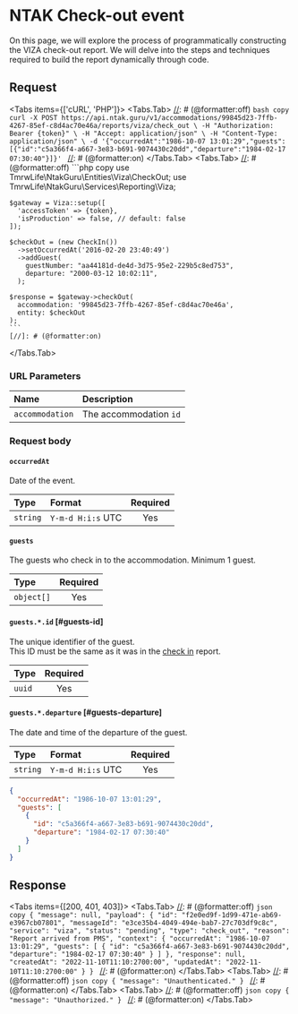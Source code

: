 
# NTAK Check-out event

On this page, we will explore the process of programmatically constructing the VIZA check-out report.
We will delve into the steps and techniques required to build the report dynamically through code.

## Request

<Protocol method="POST" path="/v1/accommodations/{accommodation}/reports/viza/check_out" />

<Tabs items={['cURL', 'PHP']}>
  <Tabs.Tab>
    [//]: # (@formatter:off)
    ```bash copy
    curl -X POST https://api.ntak.guru/v1/accommodations/99845d23-7ffb-4267-85ef-c8d4ac70e46a/reports/viza/check_out \
      -H "Authorization: Bearer {token}" \
      -H "Accept: application/json" \
      -H "Content-Type: application/json" \
      -d '{"occurredAt":"1986-10-07 13:01:29","guests":[{"id":"c5a366f4-a667-3e83-b691-9074430c20dd","departure":"1984-02-17 07:30:40"}]}'
    ```
    [//]: # (@formatter:on)
  </Tabs.Tab>
  <Tabs.Tab>
    [//]: # (@formatter:off)
    ```php copy
    use TmrwLife\NtakGuru\Entities\Viza\CheckOut;
    use TmrwLife\NtakGuru\Services\Reporting\Viza;

    $gateway = Viza::setup([
      'accessToken' => {token},
      'isProduction' => false, // default: false
    ]);

    $checkOut = (new CheckIn())
      ->setOccurredAt('2016-02-20 23:40:49')
      ->addGuest(
        guestNumber: "aa44181d-de4d-3d75-95e2-229b5c8ed753",
        departure: "2000-03-12 10:02:11",
      );

    $response = $gateway->checkOut(
      accommodation: '99845d23-7ffb-4267-85ef-c8d4ac70e46a',
      entity: $checkOut
    );
    ```
    [//]: # (@formatter:on)
  </Tabs.Tab>
</Tabs>

### URL Parameters

| Name            | Description            |
|:----------------|:-----------------------|
| `accommodation` | The accommodation `id` |

### Request body

#### `occurredAt`

Date of the event.

| Type     | Format            | Required |
|:---------|:------------------|:--------:|
| `string` | `Y-m-d H:i:s` UTC |   Yes    |

#### `guests`

The guests who check in to the accommodation. Minimum 1 guest.

| Type       | Required |
|:-----------|:--------:|
| `object[]` |   Yes    |

#### `guests.*.id` [#guests-id]

The unique identifier of the guest. \
This ID must be the same as it was in the [check in](/reports/viza/check_in) report.

| Type   | Required |
|:-------|:--------:|
| `uuid` |   Yes    |

#### `guests.*.departure` [#guests-departure]

The date and time of the departure of the guest.

| Type     | Format            | Required |
|:---------|:------------------|:--------:|
| `string` | `Y-m-d H:i:s` UTC |   Yes    |

[//]: # (@formatter:off)
```json copy
{
  "occurredAt": "1986-10-07 13:01:29",
  "guests": [
    {
      "id": "c5a366f4-a667-3e83-b691-9074430c20dd",
      "departure": "1984-02-17 07:30:40"
    }
  ]
}
```
[//]: # (@formatter:on)

## Response

<Tabs items={[200, 401, 403]}>
  <Tabs.Tab>
    [//]: # (@formatter:off)
    ```json copy
    {
      "message": null,
      "payload": {
        "id": "f2e0ed9f-1d99-471e-ab69-e3967cb07801",
        "messageId": "e3ce35b4-4049-494e-bab7-27c703df9c8c",
        "service": "viza",
        "status": "pending",
        "type": "check_out",
        "reason": "Report arrived from PMS",
        "context": {
          "occurredAt": "1986-10-07 13:01:29",
          "guests": [
            {
              "id": "c5a366f4-a667-3e83-b691-9074430c20dd",
              "departure": "1984-02-17 07:30:40"
            }
          ]
        },
        "response": null,
        "createdAt": "2022-11-10T11:10:2700:00",
        "updatedAt": "2022-11-10T11:10:2700:00"
      }
    }
    ```
    [//]: # (@formatter:on)
  </Tabs.Tab>
  <Tabs.Tab>
    [//]: # (@formatter:off)
    ```json copy
    {
      "message": "Unauthenticated."
    }
    ```
    [//]: # (@formatter:on)
  </Tabs.Tab>
  <Tabs.Tab>
    [//]: # (@formatter:off)
    ```json copy
    {
      "message": "Unauthorized."
    }
    ```
    [//]: # (@formatter:on)
  </Tabs.Tab>
</Tabs>